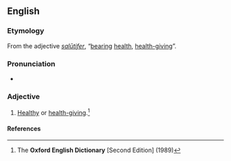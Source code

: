 ==English==

===Etymology===
From the {{L.}} adjective ''[[salutifer#Latin|salūtifer]]'', “[[bear]]ing [[health]], [[health-giving]]”.

===Pronunciation===
* {{a|RP}} {{IPA|/sæljʊˈtɪfɛɹəs/}}

===Adjective===
{{en-adj}}

# {{dated}} [[healthy|Healthy]] or [[health-giving]].<ref name="OED-def">The '''Oxford English Dictionary''' [Second Edition] (1989)</ref>

====References====
<references/>
